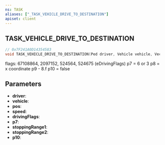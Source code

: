 ```yaml
---
ns: TASK
aliases: ["_TASK_VEHICLE_DRIVE_TO_DESTINATION"]
apiset: client
---
```

## TASK_VEHICLE_DRIVE_TO_DESTINATION

```c
// 0x7F241A0D14354583
void TASK_VEHICLE_DRIVE_TO_DESTINATION(Ped driver, Vehicle vehicle, Vector3 pos, float speed, int drivingFlags, int p7, float stoppingRange1, float stoppingRange2, BOOL p10);
```

flags: 67108864, 2097152, 524564, 524675 (eDrivingFlags)
p7 = 6 or 3
p8 = x coordinate
p9 - 8.f
p10 = false

## Parameters
* **driver**:
* **vehicle**:
* **pos**:
* **speed**:
* **drivingFlags**:
* **p7**:
* **stoppingRange1**:
* **stoppingRange2**:
* **p10**: